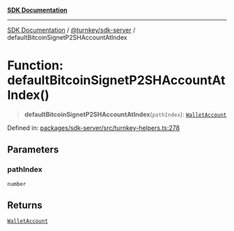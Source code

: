 [**SDK Documentation**](../../../README.mdx)

***

[SDK Documentation](../../../packages.mdx) / [@turnkey/sdk-server](../README.mdx) / defaultBitcoinSignetP2SHAccountAtIndex

# Function: defaultBitcoinSignetP2SHAccountAtIndex()

> **defaultBitcoinSignetP2SHAccountAtIndex**(`pathIndex`): [`WalletAccount`](../interfaces/WalletAccount.mdx)

Defined in: [packages/sdk-server/src/turnkey-helpers.ts:278](https://github.com/tkhq/sdk/blob/e1b1a69bdd608320aaf03cc2dbbf68dc0c52b28d/packages/sdk-server/src/turnkey-helpers.ts#L278)

## Parameters

### pathIndex

`number`

## Returns

[`WalletAccount`](../interfaces/WalletAccount.mdx)
